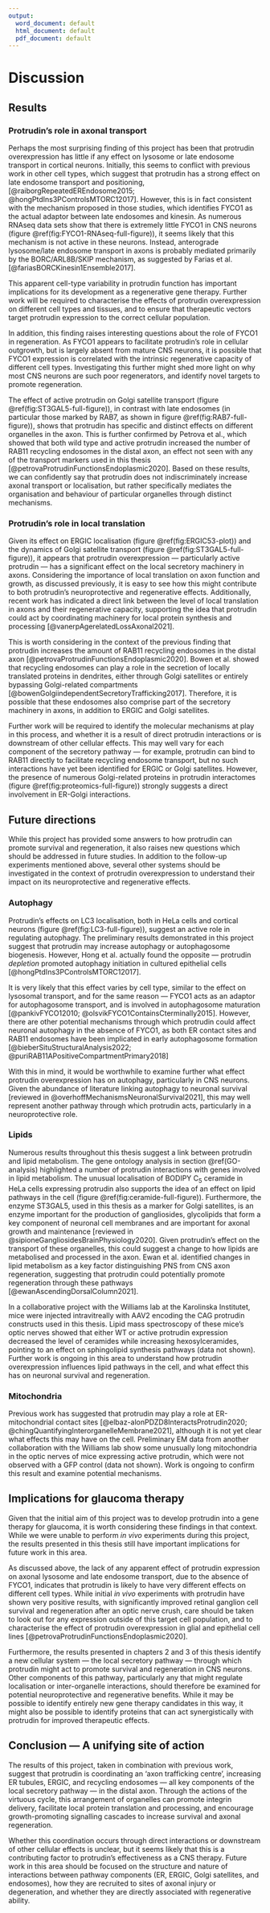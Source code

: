 ```yaml
---
output:
  word_document: default
  html_document: default
  pdf_document: default
---
```


# Discussion {.unnumbered #DISCUSSION}

```{=latex}
\markboth{DISCUSSION}{}
\setcounter{chapter}{4}
\setcounter{section}{0}
\setcounter{figure}{0}
```

## Results

### Protrudin's role in axonal transport

Perhaps the most surprising finding of this project has been that protrudin overexpression has little if any effect on lysosome or late endosome transport in cortical neurons.  Initially, this seems to conflict with previous work in other cell types, which suggest that protrudin has a strong effect on late endosome transport and positioning, [@raiborgRepeatedEREndosome2015; @hongPtdIns3PControlsMTORC12017].  However, this is in fact consistent with the mechanism proposed in those studies,  which identifies FYCO1 as the actual adaptor between late endosomes and kinesin.  As numerous RNAseq data sets show that there is extremely little FYCO1 in CNS neurons (figure \@ref(fig:FYCO1-RNAseq-full-figure)), it seems likely that this mechanism is not active in these neurons.  Instead, anterograde lysosome/late endosome transport in axons is probably mediated primarily by the BORC/ARL8B/SKIP mechanism, as suggested by Farias et al. [@fariasBORCKinesin1Ensemble2017].

This apparent cell-type variability in protrudin function has important implications for its development as a regenerative gene therapy.  Further work will be required to characterise the effects of protrudin overexpression on different cell types and tissues, and to ensure that therapeutic vectors target protrudin expression to the correct cellular population.

In addition, this finding raises interesting questions about the role of FYCO1 in regeneration.  As FYCO1 appears to facilitate protrudin's role in cellular outgrowth, but is largely absent from mature CNS neurons, it is possible that FYCO1 expression is correlated with the intrinsic regenerative capacity of different cell types.  Investigating this further might shed more light on why most CNS neurons are such poor regenerators, and identify novel targets to promote regeneration.

The effect of active protrudin on Golgi satellite transport (figure \@ref(fig:ST3GAL5-full-figure)), in contrast with late endosomes (in particular those marked by RAB7, as shown in figure \@ref(fig:RAB7-full-figure)), shows that protrudin has specific and distinct effects on different organelles in the axon.  This is further confirmed by Petrova et al., which showed that both wild type and active protrudin increased the number of RAB11 recycling endosomes in the distal axon, an effect not seen with any of the transport markers used in this thesis [@petrovaProtrudinFunctionsEndoplasmic2020].  Based on these results, we can confidently say that protrudin does not indiscriminately increase axonal transport or localisation, but rather specifically mediates the organisation and behaviour of particular organelles through distinct mechanisms.


### Protrudin's role in local translation

Given its effect on ERGIC localisation (figure \@ref(fig:ERGIC53-plot)) and the dynamics of Golgi satellite transport (figure \@ref(fig:ST3GAL5-full-figure)), it appears that protrudin overexpression — particularly active protrudin — has a significant effect on the local secretory machinery in axons.  Considering the importance of local translation on axon function and growth, as discussed previously, it is easy to see how this might contribute to both protrudin's neuroprotective and regenerative effects.  Additionally, recent work has indicated a direct link between the level of local translation in axons and their regenerative capacity, supporting the idea that protrudin could act by coordinating machinery for local protein synthesis and processing [@vanerpAgerelatedLossAxonal2021].

This is worth considering in the context of the previous finding that protrudin increases the amount of RAB11 recycling endosomes in the distal axon [@petrovaProtrudinFunctionsEndoplasmic2020].  Bowen et al. showed that recycling endosomes can play a role in the secretion of locally translated proteins in dendrites, either through Golgi satellites or entirely bypassing Golgi-related compartments [@bowenGolgiindependentSecretoryTrafficking2017].  Therefore, it is possible that these endosomes also comprise part of the secretory machinery in axons, in addition to ERGIC and Golgi satellites. 

Further work will be required to identify the molecular mechanisms at play in this process, and whether it is a result of direct protrudin interactions or is downstream of other cellular effects.  This may well vary for each component of the secretory pathway — for example, protrudin can bind to RAB11 directly to facilitate recycling endosome transport, but no such interactions have yet been identified for ERGIC or Golgi satellites.  However, the presence of numerous Golgi-related proteins in protrudin interactomes (figure \@ref(fig:proteomics-full-figure)) strongly suggests a direct involvement in ER-Golgi interactions.


## Future directions

While this project has provided some answers to how protrudin can promote survival and regeneration, it also raises new questions which should be addressed in future studies.  In addition to the follow-up experiments mentioned above, several other systems should be investigated in the context of protrudin overexpression to understand their impact on its neuroprotective and regenerative effects.

### Autophagy

Protrudin's effects on LC3 localisation, both in HeLa cells and cortical neurons (figure \@ref(fig:LC3-full-figure)), suggest an active role in regulating autophagy.  The preliminary results demonstrated in this project suggest that protrudin may increase autophagy or autophagosome biogenesis.  However, Hong et al. actually found the opposite — protrudin *depletion* promoted autophagy initiation in cultured epithelial cells [@hongPtdIns3PControlsMTORC12017].  

It is very likely that this effect varies by cell type, similar to the effect on lysosomal transport, and for the same reason — FYCO1 acts as an adaptor for autophagosome transport, and is involved in autophagosome maturation [@pankivFYCO12010; @olsvikFYCO1ContainsCterminally2015].  However, there are other potential mechanisms through which protrudin could affect neuronal autophagy in the absence of FYCO1, as both ER contact sites and RAB11 endosomes have been implicated in early autophagosome formation [@bieberSituStructuralAnalysis2022; @puriRAB11APositiveCompartmentPrimary2018]

With this in mind, it would be worthwhile to examine further what effect protrudin overexpression has on autophagy, particularly in CNS neurons.  Given the abundance of literature linking autophagy to neuronal survival [reviewed in @overhoffMechanismsNeuronalSurvival2021], this may well represent another pathway through which protrudin acts, particularly in a neuroprotective role.

### Lipids {#discussion-lipids}

Numerous results throughout this thesis suggest a link between protrudin and lipid metabolism.  The gene ontology analysis in section \@ref(GO-analysis) highlighted a number of protrudin interactions with genes involved in lipid metabolism.  The unusual localisation of BODIPY C~5~ ceramide in HeLa cells expressing protrudin also supports the idea of an effect on lipid pathways in the cell (figure \@ref(fig:ceramide-full-figure)).  Furthermore, the enzyme ST3GAL5, used in this thesis as a marker for Golgi satellites, is an enzyme important for the production of gangliosides, glycolipids that form a key component of neuronal cell membranes and are important for axonal growth and maintenance [reviewed in @sipioneGangliosidesBrainPhysiology2020].  Given protrudin's effect on the transport of these organelles, this could suggest a change to how lipids are metabolised and processed in the axon.  Ewan et al. identified changes in lipid metabolism as a key factor distinguishing PNS from CNS axon regeneration, suggesting that protrudin could potentially promote regeneration through these pathways [@ewanAscendingDorsalColumn2021].

In a collaborative project with the Williams lab at the Karolinska Institutet, mice were injected intravitreally with AAV2 encoding the CAG protrudin constructs used in this thesis.  Lipid mass spectroscopy of these mice's optic nerves showed that either WT or active protrudin expression decreased the level of ceramides while increasing hexosylceramides, pointing to an effect on sphingolipid synthesis pathways (data not shown).  Further work is ongoing in this area to understand how protrudin overexpression influences lipid pathways in the cell, and what effect this has on neuronal survival and regeneration.

### Mitochondria

Previous work has suggested that protrudin may play a role at ER-mitochondrial contact sites [@elbaz-alonPDZD8InteractsProtrudin2020; @chingQuantifyingInterorganelleMembrane2021], although it is not yet clear what effects this may have on the cell.  Preliminary EM data from another collaboration with the Williams lab show some unusually long mitochondria in the optic nerves of mice expressing active protrudin, which were not observed with a GFP control (data not shown).  Work is ongoing to confirm this result and examine potential mechanisms.

## Implications for glaucoma therapy

Given that the initial aim of this project was to develop protrudin into a gene therapy for glaucoma, it is worth considering these findings in that context.  While we were unable to perform *in vivo* experiments during this project, the results presented in this thesis still have important implications for future work in this area.

As discussed above, the lack of any apparent effect of protrudin expression on axonal lysosome and late endosome transport, due to the absence of FYCO1, indicates that protrudin is likely to have very different effects on different cell types.  While initial *in vivo* experiments with protrudin have shown very positive results, with significantly improved retinal ganglion cell survival and regeneration after an optic nerve crush, care should be taken to look out for any expression outside of this target cell population, and to characterise the effect of protrudin overexpression in glial and epithelial cell lines [@petrovaProtrudinFunctionsEndoplasmic2020].  

Furthermore, the results presented in chapters 2 and 3 of this thesis identify a new cellular system — the local secretory pathway — through which protrudin might act to promote survival and regeneration in CNS neurons.  Other components of this pathway, particularly any that might regulate localisation or inter-organelle interactions, should therefore be examined for potential neuroprotective and regenerative benefits.  While it may be possible to identify entirely new gene therapy candidates in this way, it might also be possible to identify proteins that can act synergistically with protrudin for improved therapeutic effects.  

## Conclusion — A unifying site of action

The results of this project, taken in combination with previous work, suggest that protrudin is coordinating an 'axon trafficking centre', increasing ER tubules, ERGIC, and recycling endosomes — all key components of the local secretory pathway — in the distal axon.  Through the actions of the virtuous cycle, this arrangement of organelles can promote integrin delivery, facilitate local protein translation and processing, and encourage growth-promoting signalling cascades to increase survival and axonal regeneration.

Whether this coordination occurs through direct interactions or downstream of other cellular effects is unclear, but it seems likely that this is a contributing factor to protrudin's effectiveness as a CNS therapy.  Future work in this area should be focused on the structure and nature of interactions between pathway components (ER, ERGIC, Golgi satellites, and endosomes), how they are recruited to sites of axonal injury or degeneration, and whether they are directly associated with regenerative ability.

